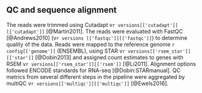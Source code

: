 ## QC and sequence alignment

The reads were trimmed using Cutadapt v`r versions[['cutadapt']][['cutadapt']]` [@Martin2011]. The reads were evaluated with FastQC [@Andrews2010] (v`r versions [['fastqc']][['fastqc']]`) to determine quality of the data. Reads were mapped to the reference genome `r config[['genome']]` (ENSEMBL), using STAR v`r versions[['rsem_star']][['star']]` [@Dobin2013] and assigned count estimates to genes with RSEM v`r versions[['rsem_star']][['rsem']]` [@Li2011]. Alignment options followed ENCODE standards for RNA-seq [@Dobin:STARmanual]. QC metrics from several different steps in the pipeline were aggregated by multiQC v`r versions[['multiqc']][['multiqc']]` [@Ewels2016]. 
